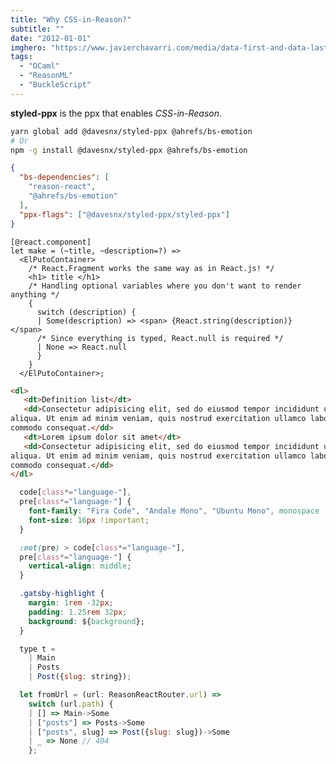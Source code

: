 ```yaml
---
title: "Why CSS-in-Reason?"
subtitle: ""
date: "2012-01-01"
imghero: "https://www.javierchavarri.com/media/data-first-and-data-last-a-comparison-01.jpg"
tags:
  - "OCaml"
  - "ReasonML"
  - "BuckleScript"
---
```


**styled-ppx** is the ppx that enables *CSS-in-Reason*.

```bash
yarn global add @davesnx/styled-ppx @ahrefs/bs-emotion
# Or
npm -g install @davesnx/styled-ppx @ahrefs/bs-emotion
```

```json
{
  "bs-dependencies": [
    "reason-react",
    "@ahrefs/bs-emotion"
  ],
  "ppx-flags": ["@davesnx/styled-ppx/styled-ppx"]
}
```

```reason
[@react.component]
let make = (~title, ~description=?) =>
  <ElPutoContainer>
    /* React.Fragment works the same way as in React.js! */
    <h1> title </h1>
    /* Handling optional variables where you don't want to render anything */
    {
      switch (description) {
      | Some(description) => <span> {React.string(description)} </span>
      /* Since everything is typed, React.null is required */
      | None => React.null
      }
    }
  </ElPutoContainer>;
```

```html
<dl>
   <dt>Definition list</dt>
   <dd>Consectetur adipisicing elit, sed do eiusmod tempor incididunt ut labore et dolore magna
aliqua. Ut enim ad minim veniam, quis nostrud exercitation ullamco laboris nisi ut aliquip ex ea
commodo consequat.</dd>
   <dt>Lorem ipsum dolor sit amet</dt>
   <dd>Consectetur adipisicing elit, sed do eiusmod tempor incididunt ut labore et dolore magna
aliqua. Ut enim ad minim veniam, quis nostrud exercitation ullamco laboris nisi ut aliquip ex ea
commodo consequat.</dd>
</dl>
```

```css
  code[class*="language-"],
  pre[class*="language-"] {
    font-family: "Fira Code", "Andale Mono", "Ubuntu Mono", monospace !important;
    font-size: 16px !important;
  }

  :not(pre) > code[class*="language-"],
  pre[class*="language-"] {
    vertical-align: middle;
  }

  .gatsby-highlight {
    margin: 1rem -32px;
    padding: 1.25rem 32px;
    background: ${background};
  }
```

```js
  type t =
    | Main
    | Posts
    | Post({slug: string});

  let fromUrl = (url: ReasonReactRouter.url) =>
    switch (url.path) {
    | [] => Main->Some
    | ["posts"] => Posts->Some
    | ["posts", slug] => Post({slug: slug})->Some
    | _ => None // 404
    };
```
